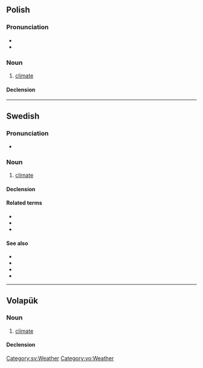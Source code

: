==Polish==

===Pronunciation===
* {{IPA|[ˈklʲimat]|lang=pl}}
* {{audio|Pl-klimat.ogg|Audio|lang=pl}}

===Noun===
{{pl-noun|m-in}}

# [[climate]]

====Declension====
{{pl-decl-noun-m-in}}

----

==Swedish==

===Pronunciation===
* {{audio|Sv-klimat.ogg|Audio|lang=sv}}

===Noun===
{{sv-noun|n}}

# [[climate]]

====Declension====
{{sv-infl-noun-n-zero}}

====Related terms====
* {{l|sv|klimatförändring}}
* {{l|sv|klimatpåverkan}}
* {{l|sv|klimatskeptiker}}

====See also====
* {{l|sv|global}}
* {{l|sv|klematis}}
* {{l|sv|uppvärmning}}
* {{l|sv|väder}}

[[Category:sv:Weather]]

----

==Volapük==

===Noun===
{{vo-noun}}

# [[climate]]

====Declension====
{{vo-decl-noun}}

[[Category:vo:Weather]]